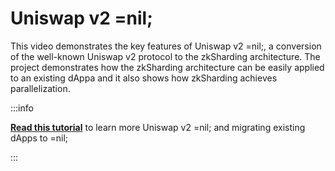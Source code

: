 
# Uniswap v2 =nil;

This video demonstrates the key features of Uniswap v2 =nil;, a conversion of the well-known Uniswap v2 protocol to the zkSharding architecture. The project demonstrates how the zkSharding architecture can be easily applied to an existing dAppa and it also shows how zkSharding achieves parallelization.

:::info

[**Read this tutorial**](../guides/app-migration.mdx) to learn more Uniswap v2 =nil; and migrating existing dApps to =nil;

:::

<VideoIframe url='https://www.youtube.com/embed/LCaEXhsYpbM?si=Oj3jQc5nZTv3o32Z'/>

